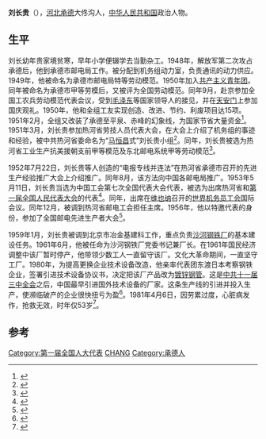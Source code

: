 '''刘长贵'''（{{bd|1928年||1981年|4月6日}}），[[河北|河北]][[承德|承德]]大佟沟人，[[中华人民共和国|中华人民共和国]]政治人物。

== 生平 ==
刘长幼年贵家境贫寒，早年小学便辍学去当勤杂工。1948年，解放军第二次攻占承德后，他到承德市邮电局工作。被分配到机务组动力室，负责通讯的动力供应。1949年，他被命名为承德市邮电局特等劳动模范。1950年加入[[中國共產主義青年團|共产主义青年团]]。同年被命名为承德市甲等劳模后，又被评为全国劳动模范。同年9月，赴京参加全国工农兵劳动模范代表会议，受到[[毛泽东|毛泽东]]等国家领导人的接见，并在[[天安门|天安门]]上参加国庆观礼。1950年，他和全组工友实现创造、改进、节约、利废项目达15项。1951年2月，全组又改装了承德至平泉、赤峰的幻象线，为国家节省大量资金<ref>{{Cite book|title=承德市科学技术志 1681-1988|last=刘仲发主编|publisher=北京：[[中国科学技术出版社|中国科学技术出版社]]|year=1992.10|isbn=7-5046-0914-5|pages=434}}</ref>。1951年3月，刘长贵参加热河省劳技人员代表大会，在大会上介绍了机务组的事迹和经验，被中共热河省委命名为“[[马恒昌|马恒昌]]式”刘长贵小组<ref>{{Cite book|title=承德市科学技术志 1681-1988|last=刘仲发主编|publisher=北京：[[中国科学技术出版社|中国科学技术出版社]]|year=1992.10|isbn=7-5046-0914-5|pages=482}}</ref>。同年，刘长贵被选为热河省工业生产抗美援朝支前甲等模范及东北邮电系统甲等劳动模范<ref>{{Cite book|title=中华人民共和国地方志丛书 承德市志 第3卷|last=承德市地方志编纂委员会编纂；[[邢燕群|邢燕群]]，王富鹏主编|publisher=北京：[[新华出版社|新华出版社]]|year=2009.05|isbn=978-7-5011-8785-0|pages=1131}}</ref>。

1952年7月22日，刘长贵等人创造的“电报专线并连法”在热河省承德市召开的先进生产经验推广大会上介绍推广。同年8月，该方法向中国各邮电局推广。1953年5月11日，刘长贵当选为中国工会第七次全国代表大会代表，被选为出席热河省和[[第一届全国人民代表大会|第一届全国人民代表大会]]的代表<ref>{{cite book|author=全国人民代表大会常务委员会办公厅|title=中华人民共和国第一届全国人民代表大会代表名单|year=1955年|publisher=全国人民代表大会常务委员会办公厅|url=http://book.ucdrs.superlib.net/views/specific/2929/bookDetail.jsp?dxNumber=000005772167&d=546843D0AE2464CD1C95896344A85614&fenlei=04070402|access-date=2015-01-25|archive-date=2019-01-24|archive-url=https://web.archive.org/web/20190124105450/http://book.ucdrs.superlib.net/views/specific/2929/bookDetail.jsp?dxNumber=000005772167&d=546843D0AE2464CD1C95896344A85614&fenlei=04070402|dead-url=no}}</ref>。同年，出席在[[维也纳|维也纳]]召开的[[世界机务员工会|世界机务员工会]]国际会议。同年12月，被调到热河省邮电工会担任主席。1956年，他以特邀代表的身份，参加了全国邮电先进生产者大会<ref>{{Cite book|title=燕赵纵横五千年 下|last=[[宋献科|宋献科]]主编|publisher=北京：[[新华出版社|新华出版社]]|year=1993.06|isbn=7-5011-1737-3|pages=1517-1518}}</ref>。

1959年1月，刘长贵被调到北京市冶金基建科工作，重点负责[[沙河鋼鐵廠|沙河钢铁厂]]的基本建设任务。1961年6月，他被任命为沙河钢铁厂党委书记兼厂长。在1961年国民经济调整中该厂暂时停产，他带领少数工人一直留守该厂。文化大革命期间，一直坚守工厂。1980年，为提高更换企业技术设备改造，他亲率代表团东渡日本考察钢铁企业，签署引进技术设备协议书，决定把该厂产品改为[[镀锌钢管|镀锌钢管]]。这是[[中共十一届三中全会|中共十一届三中全会]]之后，中国最早引进国外技术设备的厂家。这条生产线的引进并投入生产，使濒临破产的企业很快扭亏为盈<ref>{{Cite book|title=承德巨变 纪念建国五十周年|last=李津才主编；《承德巨变》编辑部编|publisher=北京：中国档案出版社|year=1999.09|isbn=7-80019-861-8|pages=633}}</ref>。1981年4月6日，因劳累过度，心脏病发作，抢救无效，时年仅53岁<ref>{{Cite book|title=中华人民共和国地方志丛书 承德市志 第4卷|last=承德市地方志编纂委员会编纂；邢燕群，王富鹏主编|publisher=北京：新华出版社|year=2009.05|isbn=978-7-5011-8785-0|pages=1780-1781}}</ref>。

==参考==
{{reflist|2}}

[[Category:第一届全国人大代表|Category:第一届全国人大代表]]
[[Category:刘姓|CHANG]]
[[Category:承德人|Category:承德人]]